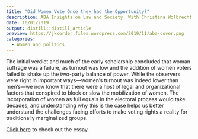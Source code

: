 ---
title: "Did Women Vote Once they had the Opportunity?"
description: ABA Insights on Law and Society. With Christina Wolbrecht
date: 10/01/2019
output: distill::distill_article
preview: https://jkcorder.files.wordpress.com/2019/11/aba-cover.png
categories: 
  - Women and politics
---

The initial verdict and much of the early scholarship concluded that woman suffrage was a failure, as turnout was low and the addition of women voters failed to shake up the two-party balance of power. While the observers were right in important ways—women’s turnout was indeed lower than men’s—we now know that there were a host of legal and organizational factors that conspired to block or slow the mobilization of women. The incorporation of women as full equals in the electoral process would take decades, and understanding why this is the case helps us better understand the challenges facing efforts to make voting rights a reality for traditionally marginalized groups.

[Click here](https://www.americanbar.org/groups/public_education/publications/insights-on-law-and-society/volume-20/issue-1/did-women-vote-once-they-had-the-opportunity-/) to check out the essay.



